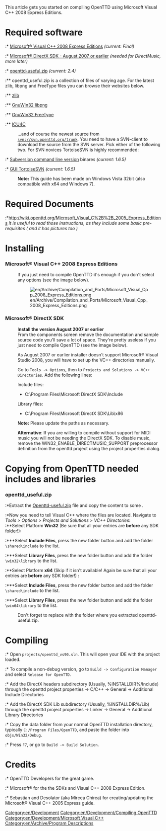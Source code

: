 This article gets you started on compiling OpenTTD using Microsoft Visual C++ 2008 Express Editions.

=Required software=
:* [http://www.microsoft.com/express/download/default.aspx Microsoft® Visual C++ 2008 Express Editions] ''(current: Final)''
:* [http://www.microsoft.com/downloads/details.aspx?FamilyID=529f03be-1339-48c4-bd5a-8506e5acf571 Microsoft® DirectX SDK - August 2007 or earlier] ''(needed for DirectMusic, more later)''

:* [http://www.openttd.org/download-openttd-useful openttd-useful.zip] ''(current: 2.4)''
:** openttd_useful.zip is a collection of files of varying age. For the latest zlib, libpng and FreeType files you can browse their websites below.
:** [http://www.zlib.net/ zlib]
:** [http://sourceforge.net/project/showfiles.php?group_id=23617&package_id=16183 GnuWin32 libpng]
:** [http://gnuwin32.sourceforge.net/downlinks/freetype.php GnuWin32 FreeType]
:** [http://icu-project.org/download/ ICU4C]

:...and of course the newest source from <code>svn://svn.openttd.org/trunk</code>. You need to have a SVN-client to download the source from the SVN server. Pick either of the following two. For SVN novices TortoiseSVN is highly recommended:

:* [http://subversion.tigris.org/servlets/ProjectDocumentList?folderID=8100&expandFolder=8100&folderID=91 Subversion command line version] binares ''(current: 1.6.5)''
:* [http://tortoisesvn.net/downloads GUI TortoiseSVN] ''(current: 1.6.5)''

:'''Note:''' This guide has been made on Windows Vista 32bit (also compatible with x64 and Windows 7).

=Required Documents=
:*http://wiki.openttd.org/Microsoft_Visual_C%2B%2B_2005_Express_Editions
'' It is useful to read those Instructions, as they include some basic pre-requisites ( and it has pictures too )''

=Installing=

===Microsoft® Visual C++ 2008 Express Editions===
:If you just need to compile OpenTTD it's enough if you don't select any options (see the image below).

:[[File:en/Archive/Compilation and Ports/Microsoft Visual Cpp 2008 Express Editions.png]]

===Microsoft® DirectX SDK===
:'''Install the version August 2007 or earlier'''
:From the components screen remove the documentation and sample source code you'll save a lot of space. They're pretty useless if you just need to compile OpenTTD (see the image below). 
{{en/Note|You should not use a version newer then August 2007 as DirectMusic is no longer support as of the November 2007 release.}}

:As August 2007 or earlier installer doesn't support Microsoft® Visual Studio 2008, you will have to set up the VC++ directories manually.

:Go to <code>Tools -> Options</code>, then to <code>Projects and Solutions -> VC++ Directories</code>. Add the following lines:

:Include files:
:* C:\Program Files\Microsoft DirectX SDK\Include

:Library files:
:* C:\Program Files\Microsoft DirectX SDK\Lib\x86

:'''Note:''' Please update the paths as necessary.

: '''Alternative''': If you are willing to compile without support for MIDI music you will not be needing the DirectX SDK. To disable music, remove the WIN32_ENABLE_DIRECTMUSIC_SUPPORT preprocessor definition from the openttd project using the project properties dialog.

=Copying from OpenTTD needed includes and libraries=
===openttd_useful.zip===
:*Extract the [http://binaries.openttd.org/extra/openttd-useful/ Openttd-useful.zip] file and copy the content to some <code><personal folder></code>.
:*Now you need to tell Visual C++ where the files are located. Navigate to ''Tools > Options > Projects and Solutions > VC++ Directories'':<br />
:**Select Platform '''Win32''' (Be sure that all your entries are '''before''' any SDK folder!):
:***Select '''Include Files''', press the new folder button and add the folder <code><personal folder>\shared\include</code> to the list.
:***Select '''Library Files''', press the new folder button and add the folder <code><personal folder>\win32\library</code> to the list.
:**Select Platform '''x64''' (Skip if it isn't available! Again be sure that all your entries are '''before''' any SDK folder!) :
:***Select '''Include Files''', press the new folder button and add the folder <code><personal folder>\shared\include</code> to the list.
:***Select '''Library Files''', press the new folder button and add the folder <code><personal folder>\win64\library</code> to the list.<br />

:Don't forget to replace <code><personal folder></code> with the folder where you extracted openttd-useful.zip.



=Compiling=
:* Open <code>projects/openttd_vs90.sln</code>. This will open your IDE with the project loaded.
:* To compile a non-debug version, go to <code>Build -> Configuration Manager</code> and select <code>Release for OpenTTD</code>.
:* Add the DirectX headers subdirectory (Usually, %INSTALLDIR%/Include) through the openttd project properties -> C/C++ -> General -> Additional Include Directories
:* Add the DirectX SDK Lib subdirectory (Usually, %INSTALLDIR%/Lib) through the openttd project properties -> Linker -> General -> Additional Library Directories
:* Copy the data folder from your normal OpenTTD installation directory, typically <code>C:/Program Files/OpenTTD</code>, and paste the folder into <code>objs/Win32/Debug</code>.
:* Press <code>F7</code>, or go to <code>Build -> Build Solution</code>.

=Credits=

:* OpenTTD Developers for the great game.
:* Microsoft® for the the SDKs and Visual C++ 2008 Express Edition.
:* Sebastian and Desolator (aka Mircea Chirea) for creating/updating the Microsoft® Visual C++ 2005 Express guide.

[[Category:en/Development]]
[[Category:en/Development/Compiling OpenTTD]]
[[Category:en/Development/Microsoft Visual C++]]
[[Category:en/Archive/Program Descriptions]]